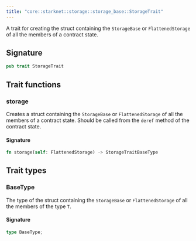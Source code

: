 ```yaml
---
title: "core::starknet::storage::storage_base::StorageTrait"
---
```


A trait for creating the struct containing the `StorageBase` or `FlattenedStorage` of all the
members of a contract state.



## Signature

```rust
pub trait StorageTrait
```



## Trait functions

### storage



Creates a struct containing the `StorageBase` or `FlattenedStorage` of all the members of a
contract state. Should be called from the `deref` method of the contract state.





#### Signature

```rust
fn storage(self: FlattenedStorage) -> StorageTraitBaseType
```


## Trait types

### BaseType

The type of the struct containing the `StorageBase` or `FlattenedStorage` of all the members
of the type `T`.


#### Signature

```rust
type BaseType;
```


